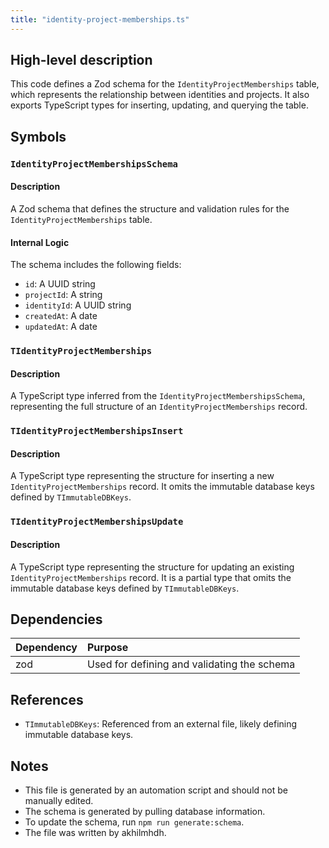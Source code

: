 ```yaml
---
title: "identity-project-memberships.ts"
---
```


## High-level description
This code defines a Zod schema for the `IdentityProjectMemberships` table, which represents the relationship between identities and projects. It also exports TypeScript types for inserting, updating, and querying the table.

## Symbols

### `IdentityProjectMembershipsSchema`
#### Description
A Zod schema that defines the structure and validation rules for the `IdentityProjectMemberships` table.

#### Internal Logic
The schema includes the following fields:
- `id`: A UUID string
- `projectId`: A string
- `identityId`: A UUID string
- `createdAt`: A date
- `updatedAt`: A date

### `TIdentityProjectMemberships`
#### Description
A TypeScript type inferred from the `IdentityProjectMembershipsSchema`, representing the full structure of an `IdentityProjectMemberships` record.

### `TIdentityProjectMembershipsInsert`
#### Description
A TypeScript type representing the structure for inserting a new `IdentityProjectMemberships` record. It omits the immutable database keys defined by `TImmutableDBKeys`.

### `TIdentityProjectMembershipsUpdate`
#### Description
A TypeScript type representing the structure for updating an existing `IdentityProjectMemberships` record. It is a partial type that omits the immutable database keys defined by `TImmutableDBKeys`.

## Dependencies
| Dependency | Purpose |
|:-----------|:--------|
| zod | Used for defining and validating the schema |

## References
- `TImmutableDBKeys`: Referenced from an external file, likely defining immutable database keys.

## Notes
- This file is generated by an automation script and should not be manually edited.
- The schema is generated by pulling database information.
- To update the schema, run `npm run generate:schema`.
- The file was written by akhilmhdh.